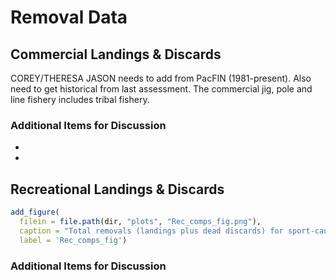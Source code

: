 # Removal Data

## Commercial Landings & Discards

COREY/THERESA
JASON needs to add from PacFIN (1981-present). Also need to get historical from last assessment.
The commercial jig, pole and line fishery includes tribal fishery.

### Additional Items for Discussion

* 
* 

## Recreational Landings & Discards



```r
add_figure(
  filein = file.path(dir, "plots", "Rec_comps_fig.png"), 
  caption = "Total removals (landings plus dead discards) for sport-caught ",
  label = 'Rec_comps_fig')

``` 

### Additional Items for Discussion

